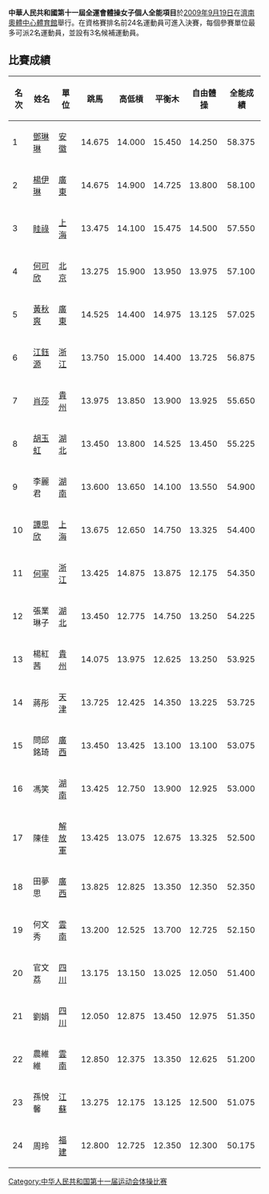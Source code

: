 '''中華人民共和國第十一屆全運會體操女子個人全能項目'''於[[2009年|2009年]][[9月19日|9月19日]]在[[濟南奧體中心體育館|濟南奧體中心體育館]]舉行。在資格賽排名前24名運動員可進入決賽，每個參賽單位最多可派2名運動員，並設有3名候補運動員。

==比賽成績==
{| class="wikitable sortable" style="text-align:center; font-size: small;"
!名次||姓名||單位||跳馬||高低槓||平衡木||自由體操||全能成績
|- bgcolor="gold"
|1||align=left| [[鄧琳琳|鄧琳琳]]||[[安徽|安徽]]||14.675||14.000||15.450||14.250||58.375
|- bgcolor="silver"
|2||align=left| [[楊伊琳|楊伊琳]]||[[廣東|廣東]]||14.675||14.900||14.725||13.800||58.100
|- bgcolor="cc9966" 
|3||align=left| [[眭祿|眭祿]]||[[上海|上海]]||13.475||14.100||15.475||14.500||57.550
|-
|4||align=left| [[何可欣|何可欣]]||[[北京|北京]]||13.275||15.900||13.950||13.975||57.100
|-
|5||align=left| [[黃秋爽|黃秋爽]]||[[廣東|廣東]]||14.525||14.400||14.975||13.125||57.025
|-
|6||align=left| [[江鈺源|江鈺源]]||[[浙江|浙江]]||13.750||15.000||14.400||13.725||56.875
|-
|7||align=left| [[肖莎|肖莎]]||[[貴州|貴州]]||13.975||13.850||13.900||13.925||55.650
|-
|8||align=left| [[胡玉虹|胡玉虹]]||[[湖北|湖北]]||13.450||13.800||14.525||13.450||55.225
|-
|9||align=left| 李麗君||[[湖南|湖南]]||13.600||13.650||14.100||13.550||54.900
|-
|10||align=left| [[譚思欣|譚思欣]]||[[上海|上海]]||13.675||12.650||14.750||13.325||54.400
|-
|11||align=left| [[何寧|何寧]]||[[浙江|浙江]]||13.425||14.875||13.875||12.175||54.350
|-
|12||align=left| 張業琳子||[[湖北|湖北]]||13.450||12.775||14.750||13.250||54.225
|-
|13||align=left| 楊紅茜||[[貴州|貴州]]||14.075||13.975||12.625||13.250||53.925
|-
|14||align=left| 蔣彤||[[天津|天津]]||13.725||12.425||14.350||13.225||53.725
|-
|15||align=left| 問邱銘琦||[[廣西|廣西]]||13.450||13.425||13.100||13.100||53.075
|-
|16||align=left| 馮笑||[[湖南|湖南]]||13.425||12.750||13.900||12.925||53.000
|-
|17||align=left| 陳佳||[[解放軍|解放軍]]||13.425||13.075||12.675||13.325||52.500
|-
|18||align=left| 田夢思||[[廣西|廣西]]||13.825||12.825||13.350||12.350||52.350
|-
|19||align=left| 何文秀||[[雲南|雲南]]||13.200||12.525||13.700||12.725||52.150
|-
|20||align=left| 官文荔||[[四川|四川]]||13.175||13.150||13.025||12.050||51.400
|-
|21||align=left| 劉娟||[[四川|四川]]||12.050||12.875||13.450||12.975||51.350
|-
|22||align=left| 農維維||[[雲南|雲南]]||12.850||12.375||13.350||12.625||51.200
|-
|23||align=left| 孫悅馨||[[江蘇|江蘇]]||13.275||12.175||13.125||12.500||51.075
|-
|24||align=left| 周玲||[[福建|福建]]||12.800||12.725||12.350||12.300||50.175
|}

[[Category:中华人民共和国第十一届运动会体操比赛|Category:中华人民共和国第十一届运动会体操比赛]]